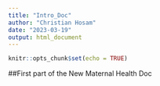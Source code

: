 ```yaml
---
title: "Intro_Doc"
author: "Christian Hosam"
date: "2023-03-19"
output: html_document
---
```


```r
knitr::opts_chunk$set(echo = TRUE)
```

##First part of the New Maternal Health Doc
